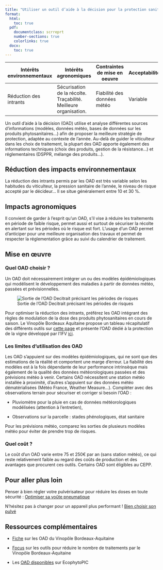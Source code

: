 ```yaml
---
title: "Utiliser un outil d’aide à la décision pour la protection sanitaire"
format: 
  html:
    toc: true
  pdf:
    documentclass: scrreprt
    number-sections: true
    colorlinks: true
  docx:
    toc: true
---
```


| Intérêts environnementaux | Intérêts agronomiques                                            | Contraintes de mise en oeuvre | Acceptabilité |
|-------------------|------------------|------------------|------------------|
| Réduction des intrants    | Sécurisation de la récolte. Traçabilité. Meilleure organisation. | Fiabilité des données météo   | Variable      |

Un outil d'aide à la décision (OAD) utilise et analyse différentes sources d'informations (modèles, données météo, bases de données sur les produits phytosanitaires...) afin de proposer la meilleure stratégie de protection, adaptée au contexte de l'année. Au-delà de guider le viticulteur dans les choix de traitement, la plupart des OAD apporte également des informations techniques (choix des produits, gestion de la résistance...) et réglementaires (DSPPR, mélange des produits...).

## Réduction des impacts environnementaux

La réduction des intrants permis par les OAD est très variable selon les habitudes du viticulteur, la pression sanitaire de l'année, le niveau de risque accepté par le décideur... Il se situe généralement entre 10 et 30 %.

## Impacts agronomiques

Il convient de garder à l'esprit qu'un OAD, s'il vise à réduire les traitements en période de faible risque, permet aussi et surtout de sécuriser la récolte en alertant sur les périodes où le risque est fort. L'usage d'un OAD permet d'anticiper pour une meilleure organisation des travaux et permet de respecter la réglementation grâce au suivi du calendrier de traitement.

## Mise en œuvre

### Quel OAD choisir ?

Un OAD doit nécessairement intégrer un ou des modèles épidémiologiques qui modélisent le développement des maladies à partir de données météo, passées et prévisionnelles.

![Sortie de l'OAD Decitrait précisant les périodes de risques](images/L9_decitrait.png)

Pour optimiser la réduction des intrants, préférez les OAD intégrant des règles de modulation de la dose des produits phytosanitaires en cours de saison. Le Vinopôle Bordeaux Aquitaine propose un tableau récapitulatif des différents outils sur [cette page](https://www.vinopole.com/fiches-pratiques/agro-ecologie/diminution-des-intrants/choisir-et-bien-utiliser-un-outil-daide-a-la-decision/) et présente l'OAD dédié à la protection de la vigne développé par l'IFV [ici](https://www.vinopole.com/outils/decitrait-un-oad-dedie-a-la-protection-de-la-vigne/).

### Les limites d'utilisation des OAD

Les OAD s'appuient sur des modèles épidémiologiques, qui ne sont que des estimations de la réalité et comportent une marge d'erreur. La fiabilité des modèles est à la fois dépendante de leur performance intrinsèque mais également de la qualité des données météorologiques passées et des prévisions météo à venir. Certains OAD nécessitent une station météo installée à proximité, d'autres s'appuient sur des données météo dématérialisées (Météo France, Weather Measure...). Compléter avec des observations terrain pour sécuriser et corriger si besoin l'OAD :

-   Pluviomètre pour la pluie en cas de données météorologiques modélisées (attention à l'entretien),

-   Observations sur la parcelle : stades phénologiques, état sanitaire

Pour les prévisions météo, comparez les sorties de plusieurs modèles météo pour éviter de prendre trop de risques.

### Quel coût ?

Le coût d'un OAD varie entre 75 et 250€ par an (sans station météo), ce qui reste relativement faible au regard des coûts de production et des avantages que procurent ces outils. Certains OAD sont éligibles au CEPP.

## Pour aller plus loin

Penser à bien régler votre pulvérisateur pour réduire les doses en toute sécurité : [Optimiser sa voûte pneumatique](L1_optiPulve.qmd)

N'hésitez pas à changer pour un appareil plus performant ! [Bien choisir son pulvé](L6_choixPulve.qmd)

## Ressources complémentaires

-   [Fiche](https://www.vinopole.com/fiches-pratiques/agro-ecologie/diminution-des-intrants/choisir-et-bien-utiliser-un-outil-daide-a-la-decision/) sur les OAD du Vinopôle Bordeaux-Aquitaine

-   [Focus](https://www.vinopole.com/recherches-experimentations-vitivinicoles/agro-ecologie/diminution-des-intrants/modelisation-nombre-de-traitements/) sur les outils pour réduire le nombre de traitements par le Vinopôle Bordeaux-Aquitaine

-   Les [OAD disponibles](https://ecophytopic.fr/cuivre-viticulture/piloter/les-outils-daide-la-decision-dans-la-lutte-contre-le-mildiou-de-la-vigne) sur EcophytoPIC
